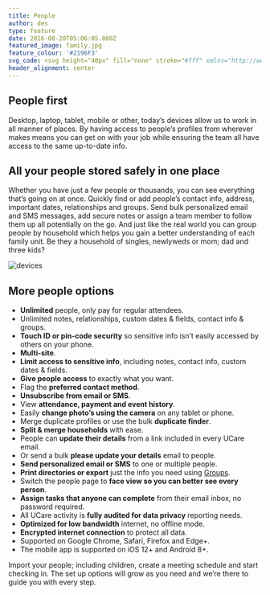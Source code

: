 ```yaml
---
title: People
author: des
type: feature
date: 2016-08-20T05:06:05.000Z
featured_image: family.jpg
feature_colour: '#2196F3'
svg_code: <svg height="40px" fill="none" stroke="#fff" xmlns="http://www.w3.org/2000/svg" viewBox="0 0 24 24"><path fill="none" stroke="#fff" stroke-linejoin="round" stroke-miterlimit="10" d="M12 23.5h11.5s0-2.057-1-4.057c-.746-1.492-4-2.5-8-4v-3s1.5-1 1.5-3c.5 0 1-2 0-2.5 0-.298 1.34-2.802 1-4.5-.5-2.5-7.5-2.5-8-.5-3 0-1 4.594-1 5-1 .5-.5 2.5 0 2.5 0 2 1.5 3 1.5 3v3c-4 1.5-7.255 2.508-8 4-1 2-1 4.057-1 4.057H12z"/><g></svg>
header_alignment: center
---
```


## People first

Desktop, laptop, tablet, mobile or other, today’s devices allow us to work in all manner of places. By having access to people’s profiles from wherever makes means you can get on with your job while ensuring the team all have access to the same up-to-date info.

## All your people stored safely in one place

Whether you have just a few people or thousands, you can see everything that’s going on at once. Quickly find or add people’s contact info, address, important dates, relationships and groups. Send bulk personalized email and SMS messages, add secure notes or assign a team member to follow them up all potentially on the go. And just like the real world you can group people by household which helps you gain a better understanding of each family unit. Be they a household of singles, newlyweds or mom; dad and three kids?

<style>{`.gatsby-resp-image-wrapper{box-shadow:none!important}`}</style>

![devices](iDevices2.png)

## More people options

- **Unlimited** people, only pay for regular attendees.
- Unlimited notes, relationships, custom dates & fields, contact info & groups.
- **Touch ID or pin-code security** so sensitive info isn’t easily accessed by others on your phone.
- **Multi-site**.
- **Limit access to sensitive info**, including notes, contact info, custom dates & fields.
- **Give people access** to exactly what you want.
- Flag the **preferred contact method**.
- **Unsubscribe from email or SMS**.
- View **attendance, payment and event history**.
- Easily **change photo’s using the camera** on any tablet or phone.
- Merge duplicate profiles or use the bulk **duplicate finder**.
- **Split & merge households** with ease.
- People can **update their details** from a link included in every UCare email.
- Or send a bulk **please update your details** email to people.
- **Send personalized email or SMS** to one or multiple people.
- **Print directories or export** just the info you need using [Groups](/features/groups/).
- Switch the people page to **face view so you can better see every person**.
- **Assign tasks that anyone can complete** from their email inbox, no password required.
- All UCare activity is **fully audited for data privacy** reporting needs.
- **Optimized for low bandwidth** internet, no offline mode.
- **Encrypted internet connection** to protect all data.
- Supported on Google Chrome, Safari, Firefox and Edge+.
- The mobile app is supported on iOS 12+ and Android 8+.

<ThreeUp>
	Import your people; including children, create a meeting schedule and start checking in. The set up options will grow
	as you need and we’re there to guide you with every step.
</ThreeUp>
